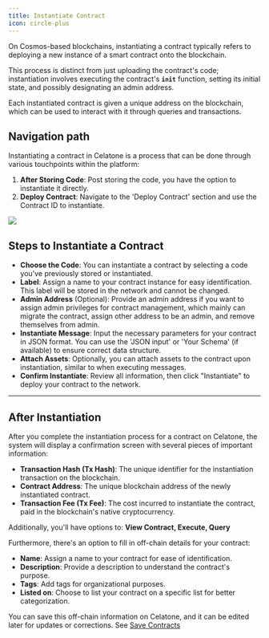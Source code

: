 ```yaml
---
title: Instantiate Contract
icon: circle-plus
---
```


On Cosmos-based blockchains, instantiating a contract typically refers to deploying a new instance of a smart contract onto the blockchain.

This process is distinct from just uploading the contract's code; instantiation involves executing the contract's **`init`** function, setting its initial state, and possibly designating an admin address.

Each instantiated contract is given a unique address on the blockchain, which can be used to interact with it through queries and transactions.

## Navigation path

Instantiating a contract in Celatone is a process that can be done through various touchpoints within the platform:

1. **After Storing Code**: Post storing the code, you have the option to instantiate it directly.
1. **Deploy Contract**: Navigate to the 'Deploy Contract' section and use the Contract ID to instantiate.

<Frame>
    <img src="/images/user-docs/pages/instantiate-from-code.jpg" />
</Frame>

## Steps to Instantiate a Contract

- **Choose the Code**: You can instantiate a contract by selecting a code you've previously stored or instantiated.
- **Label**: Assign a name to your contract instance for easy identification. This label will be stored in the network and cannot be changed.
- **Admin Address** (Optional): Provide an admin address if you want to assign admin privileges for contract management, which mainly can migrate the contract, assign other address to be an admin, and remove themselves from admin.
- **Instantiate Message**: Input the necessary parameters for your contract in JSON format. You can use the 'JSON input' or 'Your Schema' (if available) to ensure correct data structure.
- **Attach Assets**: Optionally, you can attach assets to the contract upon instantiation, similar to when executing messages.
- **Confirm Instantiate**: Review all information, then click "Instantiate" to deploy your contract to the network.

---

## After Instantiation

After you complete the instantiation process for a contract on Celatone, the system will display a confirmation screen with several pieces of important information:

- **Transaction Hash (Tx Hash)**: The unique identifier for the instantiation transaction on the blockchain.
- **Contract Address**: The unique blockchain address of the newly instantiated contract.
- **Transaction Fee (Tx Fee)**: The cost incurred to instantiate the contract, paid in the blockchain's native cryptocurrency.

Additionally, you'll have options to: **View Contract, Execute, Query**

Furthermore, there's an option to fill in off-chain details for your contract:

- **Name**: Assign a name to your contract for ease of identification.
- **Description**: Provide a description to understand the contract's purpose.
- **Tags**: Add tags for organizational purposes.
- **Listed on**: Choose to list your contract on a specific list for better categorization.

You can save this off-chain information on Celatone, and it can be edited later for updates or corrections. See [Save Contracts](https://docs.alleslabs.com/user-guide/cosmwasm/contract/organize#saving-contract-for-later-use)
